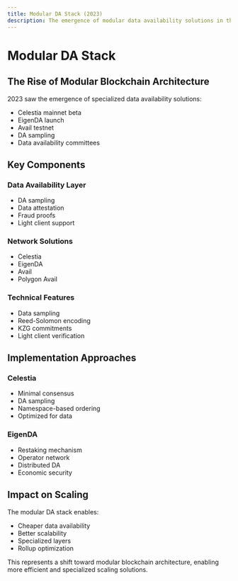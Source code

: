 ```yaml
---
title: Modular DA Stack (2023)
description: The emergence of modular data availability solutions in the Ethereum ecosystem
---
```


# Modular DA Stack

## The Rise of Modular Blockchain Architecture

2023 saw the emergence of specialized data availability solutions:

- Celestia mainnet beta
- EigenDA launch
- Avail testnet
- DA sampling
- Data availability committees

## Key Components

### Data Availability Layer
- DA sampling
- Data attestation
- Fraud proofs
- Light client support

### Network Solutions
- Celestia
- EigenDA
- Avail
- Polygon Avail

### Technical Features
- Data sampling
- Reed-Solomon encoding
- KZG commitments
- Light client verification

## Implementation Approaches

### Celestia
- Minimal consensus
- DA sampling
- Namespace-based ordering
- Optimized for data

### EigenDA
- Restaking mechanism
- Operator network
- Distributed DA
- Economic security

## Impact on Scaling

The modular DA stack enables:
- Cheaper data availability
- Better scalability
- Specialized layers
- Rollup optimization

This represents a shift toward modular blockchain architecture, enabling more efficient and specialized scaling solutions. 